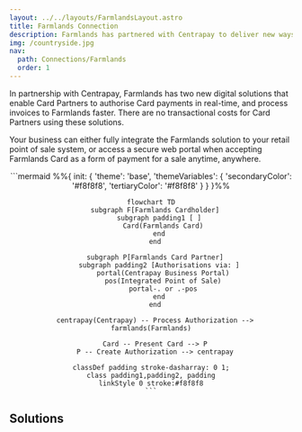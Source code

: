 ```yaml
---
layout: ../../layouts/FarmlandsLayout.astro
title: Farmlands Connection
description: Farmlands has partnered with Centrapay to deliver new ways for your business to authorise and process Farmlands Card payments that are faster, easier, and more secure than ever.
img: /countryside.jpg
nav:
  path: Connections/Farmlands
  order: 1
---
```


In partnership with Centrapay, Farmlands has two new digital solutions that enable Card Partners to authorise Card payments in real-time, and process invoices to Farmlands faster. There are no transactional costs for Card Partners using these solutions.

Your business can either fully integrate the Farmlands solution to your retail point of sale system, or access a secure web portal when accepting Farmlands Card as a form of payment for a sale anytime, anywhere.

<center>
  <div style="max-width: 800px">
    ```mermaid
    %%{
      init: {
        'theme': 'base',
        'themeVariables': {
          'secondaryColor': '#f8f8f8',
          'tertiaryColor': '#f8f8f8'
        }
      }
    }%%

    flowchart TD
      subgraph F[Farmlands Cardholder]
        subgraph padding1 [ ]
          Card(Farmlands Card)
        end
      end

      subgraph P[Farmlands Card Partner]
        subgraph padding2 [Authorisations via: ]
          portal(Centrapay Business Portal)
          pos(Integrated Point of Sale)
          portal-. or .-pos
        end
      end

      centrapay(Centrapay) -- Process Authorization --> farmlands(Farmlands)

      Card -- Present Card --> P
      P -- Create Authorization --> centrapay

    classDef padding stroke-dasharray: 0 1;
    class padding1,padding2, padding
    linkStyle 0 stroke:#f8f8f8
    ```
  </div>
</center>

## Solutions
<Grid cols='2'>
  <SolutionCard
    title='1. POS API'
    description='A comprehensive payment API to support the acceptance of Farmlands Cards as a form of payment. This option is for Card Partners that prefer full integration with their point of sale system.'
    imageSrc='/farmlands-pos-background.png'
    link={{
      text: 'POS Integration Guide',
      url: '/guides/farmlands-pos-integration'
    }}
  />
  <SolutionCard
    title='2. Portal'
    description='A secure web portal to support the acceptance of Farmlands Cards as a form of payment. This option allows Card Partners to gain an authorisation for a Farmlands Card without having to integrate with their point of sale system.'
    imageSrc='/farmlands-portal-background.png'
    link={{
      text: 'Portal Guide',
      url: '/guides/farmlands-portal'
    }}
  />
</Grid>
